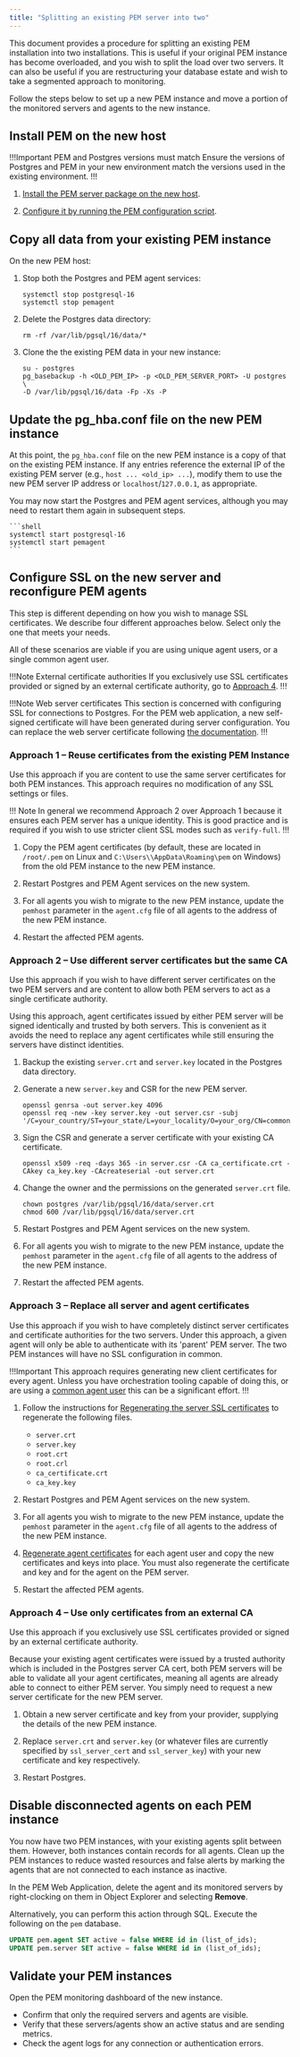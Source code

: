 ```yaml
---
title: "Splitting an existing PEM server into two"
---
```


This document provides a procedure for splitting an existing PEM installation into two installations.
This is useful if your original PEM instance has become overloaded, and you wish to split the load over two servers.
It can also be useful if you are restructuring your database estate and wish to take a segmented approach to monitoring.

Follow the steps below to set up a new PEM instance and move a portion of the monitored servers and agents to the new instance.

## Install PEM on the new host

!!!Important PEM and Postgres versions must match
Ensure the versions of Postgres and PEM in your new environment match the versions used in the existing environment.
!!!

1.  [Install the PEM server package on the new host](/installing/).

2.  [Configure it by running the PEM configuration script](/installing/configuring_the_pem_server_on_linux/).

## Copy all data from your existing PEM instance

On the new PEM host:

1.  Stop both the Postgres and PEM agent services:
    
    ```shell
    systemctl stop postgresql-16
    systemctl stop pemagent
    ```

2.  Delete the Postgres data directory:

    ```shell
    rm -rf /var/lib/pgsql/16/data/*
    ```
3.  Clone the the existing PEM data in your new instance:

    ```shell
    su - postgres
    pg_basebackup -h <OLD_PEM_IP> -p <OLD_PEM_SERVER_PORT> -U postgres \
    -D /var/lib/pgsql/16/data -Fp -Xs -P
    ```
 
## Update the pg_hba.conf file on the new PEM instance

At this point, the `pg_hba.conf` file on the new PEM instance is a
copy of that on the existing PEM instance. If any entries reference the
external IP of the existing PEM server (e.g., `host ... <old_ip> ...`),
modify them to use the new PEM server IP address or
`localhost`/`127.0.0.1`, as appropriate.

You may now start the Postgres and PEM agent services, although you may need to restart them again in subsequent steps.
    
    ```shell
    systemctl start postgresql-16
    systemctl start pemagent
    ```

## Configure SSL on the new server and reconfigure PEM agents

This step is different depending on how you wish to manage SSL certificates.
We describe four different approaches below.
Select only the one that meets your needs.

All of these scenarios are viable if you are using unique agent users, or a single common agent user.

!!!Note External certificate authorities
If you exclusively use SSL certificates provided or signed by an external certificate authority, go to [Approach 4](#approach-4-use-only-certificates-from-an-external-ca).
!!!

!!!Note Web server certificates
This section is concerned with configuring SSL for connections to Postgres.
For the PEM web application, a new self-signed certificate will have been generated during server configuration.
You can replace the web server certificate following [the documentation](certificates/#web-server-certificates).
!!!

### Approach 1 – Reuse certificates from the existing PEM Instance

Use this approach if you are content to use the same server certificates for both PEM instances.
This approach requires no modification of any SSL settings or files.

!!! Note
In general we recommend Approach 2 over Approach 1 because it ensures each PEM server has a unique identity.
This is good practice and is required if you wish to use stricter client SSL modes such as `verify-full`.
!!! 

1.  Copy the PEM agent certificates (by default, these are located in `/root/.pem` on Linux and `C:\Users\\AppData\Roaming\pem` on Windows) from the old PEM instance to the new PEM instance.

2.  Restart Postgres and PEM Agent services on the new system.

3.  For all agents you wish to migrate to the new PEM instance, update the `pemhost` parameter in the `agent.cfg` file of all agents to the address of the new PEM instance.

4.  Restart the affected PEM agents.

### Approach 2 – Use different server certificates but the same CA

Use this approach if you wish to have different server certificates on
the two PEM servers and are content to allow both PEM servers to act as
a single certificate authority. 

Using this approach, agent certificates issued by either PEM server will
be signed identically and trusted by both servers. This is convenient as
it avoids the need to replace any agent certificates while still
ensuring the servers have distinct identities.

1.  Backup the existing `server.crt` and `server.key` located in the Postgres data directory.

2.  Generate a new `server.key` and CSR for the new PEM server.

    ```shell
    openssl genrsa -out server.key 4096
    openssl req -new -key server.key -out server.csr -subj '/C=your_country/ST=your_state/L=your_locality/O=your_org/CN=common_name_for_server'
    
    ```
3.  Sign the CSR and generate a server certificate with your existing CA certificate.

    ```shell
    openssl x509 -req -days 365 -in server.csr -CA ca_certificate.crt -CAkey ca_key.key -CAcreateserial -out server.crt
    ```

4. Change the owner and the permissions on the generated `server.crt` file.

    ```shell
    chown postgres /var/lib/pgsql/16/data/server.crt
    chmod 600 /var/lib/pgsql/16/data/server.crt
    ```

5.  Restart Postgres and PEM Agent services on the new system.

6.  For all agents you wish to migrate to the new PEM instance, update the `pemhost` parameter in the `agent.cfg` file of all agents to the address of the new PEM instance.

7.  Restart the affected PEM agents.

### Approach 3 – Replace all server and agent certificates

Use this approach if you wish to have completely distinct server
certificates and certificate authorities for the two servers. Under this
approach, a given agent will only be able to authenticate with its
'parent' PEM server. The two PEM instances will have no SSL
configuration in common.

!!!Important
This approach requires generating new client certificates for every agent.
Unless you have orchestration tooling capable of doing this, or are using a [common agent user](certificates/index.mdx#generate-a-common-agent-certificate-and-key-pair) this can be a significant effort.
!!!

1.  Follow the instructions for [Regenerating the server SSL certificates](certificates/replacing_ssl_certificates.mdx) to regenerate the following files.
    - `server.crt`
    - `server.key`
    - `root.crt`
    - `root.crl`
    - `ca_certificate.crt`
    - `ca_key.key`

5.  Restart Postgres and PEM Agent services on the new system.

6.  For all agents you wish to migrate to the new PEM instance, update the `pemhost` parameter in the `agent.cfg` file of all agents to the address of the new PEM instance.

7.  [Regenerate agent certificates](certificates/regenerating_agent_certificates/) for each agent user and copy the new certificates and keys into place. 
    You must also regenerate the certificate and key and for the agent on the PEM server.

8.  Restart the affected PEM agents.

### Approach 4 – Use only certificates from an external CA

Use this approach if you exclusively use SSL certificates provided or
signed by an external certificate authority. 

Because your existing agent certificates were issued by a trusted
authority which is included in the Postgres server CA cert, both PEM
servers will be able to validate all your agent certificates, meaning
all agents are already able to connect to either PEM server. You simply
need to request a new server certificate for the new PEM server.

1.  Obtain a new server certificate and key from your provider, supplying the details of the new PEM instance.

2.  Replace `server.crt` and `server.key` (or whatever files are currently specified by `ssl_server_cert` and `ssl_server_key`) with your new certificate and key respectively.

3.  Restart Postgres.

## Disable disconnected agents on each PEM instance

You now have two PEM instances, with your existing agents split between them.
However, both instances contain records for all agents.
Clean up the PEM instances to reduce wasted resources and false alerts by marking the agents that are not connected to each instance as inactive.

In the PEM Web Application, delete the agent and its monitored servers by right-clocking on them in Object Explorer and selecting **Remove**.

Alternatively, you can perform this action through SQL. Execute the following on the `pem` database.

```sql
UPDATE pem.agent SET active = false WHERE id in (list_of_ids);
UPDATE pem.server SET active = false WHERE id in (list_of_ids);
```

## Validate your PEM instances

Open the PEM monitoring dashboard of the new instance.

- Confirm that only the required servers and agents are visible.
- Verify that these servers/agents show an active status and are sending metrics.
- Check the agent logs for any connection or authentication errors. 